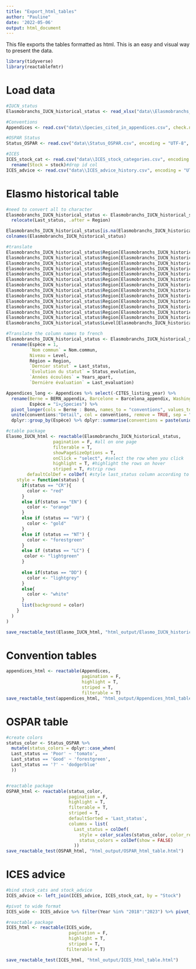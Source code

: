 ```yaml
---
title: "Export_html_tables"
author: "Pauline"
date: '2022-05-06'
output: html_document
---
```

This file exports the tables formatted as html. This is an easy and visual way to present the data.
```r
library(tidyverse)
library(reactablefmtr)
```

# Load data
```r
#IUCN_status
Elasmobranchs_IUCN_historical_status <- read_xlsx("data\\Elasmobranchs_IUCN_historical_status.xlsx") %>% filter(Region != "France (continental)") %>% select(-"Before_last_evaluation", -"Before_last_status")

#Conventions
Appendices <- read.csv("data\\Species_cited_in_appendices.csv", check.names = F)

#OSPAR Status
Status_OSPAR <- read.csv("data\\Status_OSPAR.csv", encoding = "UTF-8", check.names = F) #to have symbols

#ICES
ICES_stock_cat <- read.csv("data\\ICES_stock_categories.csv", encoding = "UTF-8", check.names = F) %>% select(-1) %>%
  rename(Stock = stock)#drop id col
ICES_advice <- read.csv("data\\ICES_advice_history.csv", encoding = "UTF-8", check.names = F) %>% select(-1) #drop 1st id col
```

# Elasmo historical table
```r
#need to convert all to character
Elasmobranchs_IUCN_historical_status <- Elasmobranchs_IUCN_historical_status %>% mutate(across(everything(), as.character)) %>%
  relocate(Last_status, .after = Region)

Elasmobranchs_IUCN_historical_status[is.na(Elasmobranchs_IUCN_historical_status)] <- " " #replace NAs by blank for better visualisation
colnames(Elasmobranchs_IUCN_historical_status)

#translate
Elasmobranchs_IUCN_historical_status$Region[Elasmobranchs_IUCN_historical_status$Region == "Baltic Sea"] <- "Baltique"
Elasmobranchs_IUCN_historical_status$Region[Elasmobranchs_IUCN_historical_status$Region == "Mediterranean Sea"] <- "Méditerranée"
Elasmobranchs_IUCN_historical_status$Region[Elasmobranchs_IUCN_historical_status$Region == "Croatia"] <- "Croatie"
Elasmobranchs_IUCN_historical_status$Region[Elasmobranchs_IUCN_historical_status$Region == "Italy"] <- "Italie"
Elasmobranchs_IUCN_historical_status$Region[Elasmobranchs_IUCN_historical_status$Region == "Ireland"] <- "Irlande"
Elasmobranchs_IUCN_historical_status$Region[Elasmobranchs_IUCN_historical_status$Region == "World"] <- "Monde"
Elasmobranchs_IUCN_historical_status$Region[Elasmobranchs_IUCN_historical_status$Region == "Sweden"] <- "Suède"
Elasmobranchs_IUCN_historical_status$Region[Elasmobranchs_IUCN_historical_status$Region == "Norway"] <- "Norvège"
Elasmobranchs_IUCN_historical_status$Region[Elasmobranchs_IUCN_historical_status$Region == "Albania"] <- "Albanie"
Elasmobranchs_IUCN_historical_status$Region[Elasmobranchs_IUCN_historical_status$Region == "Germany"] <- "Allemagne"
Elasmobranchs_IUCN_historical_status$Region[Elasmobranchs_IUCN_historical_status$Region == "United Kingdom"] <- "Royaume-Uni"
Elasmobranchs_IUCN_historical_status$Region[Elasmobranchs_IUCN_historical_status$Region == "NE Atlantic"] <- "Atlantique NE"
Elasmobranchs_IUCN_historical_status$Region[Elasmobranchs_IUCN_historical_status$Region == "World"] <- "Monde"
Elasmobranchs_IUCN_historical_status$Level[Elasmobranchs_IUCN_historical_status$Level == "Regional"] <- "Régional"

#Translate the column names to french
Elasmobranchs_IUCN_historical_status <- Elasmobranchs_IUCN_historical_status %>% 
  rename(Espèce = 1,
         `Nom commun` = Nom.commun,
         Niveau = Level,
         Région = Region,
         `Dernier statut` = Last_status,
         `Evolution du statut` = Status_evolution,
         `Années écoulées` = Years_apart,
         `Dernière évaluation` = Last_evaluation)

Appendices_long <- Appendices %>% select(-CITES_listing_year) %>%
  rename(Berne = BERN_appendix, Barcelone = Barcelona_appendix, Washington = CITES_appendix, Bonn = CMS_appendix,
         Espèce = "ï»¿Species") %>%
  pivot_longer(cols = Berne : Bonn, names_to = "conventions", values_to = "Détail") %>%
  unite(conventions:"Détail", col = conventions, remove = TRUE, sep = " ", na.rm = T) %>%
  dplyr::group_by(Espèce) %>% dplyr::summarise(conventions = paste(unique(conventions), sep = ", "))

#ctable package
Elasmo_IUCN_html <- reactable(Elasmobranchs_IUCN_historical_status,
                  pagination = F, #all on one page
                  filterable = T,
                  showPageSizeOptions = T,
                  onClick = "select", #select the row when you click
                  highlight = T, #highlight the rows on hover
                  striped = T, #strip rows
        defaultColDef = colDef( #style last_status column according to IUCN colors
    style = function(status) {
      if(status == "CR"){
        color <- "red"
      }
      else if(status == "EN") {
        color <- "orange"
      }
      else if (status == "VU") {
        color <- "gold"
      }
      else if (status == "NT") {
        color <- "forestgreen"
      }
      else if (status == "LC") {
       color <- "lightgreen" 
      }
      
      else if(status == "DD") {
        color <- "lightgrey"
      }
      else{
        color <- "white"
      }
      list(background = color)
    }
  )
)

save_reactable_test(Elasmo_IUCN_html, "html_output/Elasmo_IUCN_historical_table.html")
```

# Convention tables
```r
appendices_html <- reactable(Appendices, 
                             pagination = F, 
                             highlight = T, 
                             striped = T,
                             filterable = T)
save_reactable_test(appendices_html, "html_output/Appendices_html_table.html")
```

# OSPAR table
```r
#create colors
status_color <- Status_OSPAR %>% 
  mutate(status_colors = dplyr::case_when(
  Last_status == 'Poor' ~ 'tomato',
  Last_status == 'Good' ~ 'forestgreen',
  Last_status == '?' ~ 'dodgerblue'
  ))


#reactable package
OSPAR_html <- reactable(status_color,
                        pagination = F,
                        highlight = T,
                        filterable = T,
                        striped = T,
                        defaultSorted = 'Last_status',
                        columns = list(
                          Last_status = colDef(
                            style = color_scales(status_color, color_ref = 'status_colors')),
                            status_colors = colDef(show = FALSE)
                          ))
save_reactable_test(OSPAR_html, "html_output/OSPAR_html_table.html")
```

# ICES advice
```r
#bind stock_cats and stock_advice
ICES_advice <- left_join(ICES_advice, ICES_stock_cat, by = "Stock")

#pivot to wide format
ICES_wide <- ICES_advice %>% filter(Year %in% "2018":"2023") %>% pivot_wider(names_from = Year, values_from = Advice) %>% relocate(Stock, stock_category)

#reactable package
ICES_html <- reactable(ICES_wide,
                        pagination = F,
                        highlight = T,
                        striped = T,
                       filterable = T)

save_reactable_test(ICES_html, "html_output/ICES_html_table.html")
```
